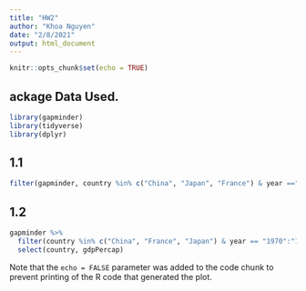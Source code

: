 ```yaml
---
title: "HW2"
author: "Khoa Nguyen"
date: "2/8/2021"
output: html_document
---
```


```r
knitr::opts_chunk$set(echo = TRUE)
```

## ackage Data Used.
```r
library(gapminder)
library(tidyverse)
library(dplyr)
```

## 1.1


```r
filter(gapminder, country %in% c("China", "Japan", "France") & year =="1970":"1979")
```

## 1.2


```r
gapminder %>% 
  filter(country %in% c("China", "France", "Japan") & year == "1970":"1979") %>% 
  select(country, gdpPercap)
```

Note that the `echo = FALSE` parameter was added to the code chunk to prevent printing of the R code that generated the plot.
